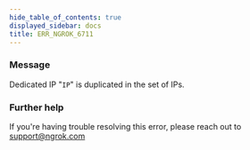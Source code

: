 ```yaml
---
hide_table_of_contents: true
displayed_sidebar: docs
title: ERR_NGROK_6711
---
```


### Message

Dedicated IP "`IP`" is duplicated in the set of IPs.

### Further help

If you're having trouble resolving this error, please reach out to [support@ngrok.com](mailto:support@ngrok.com?subject=Help%20with%20ERR_NGROK_6711)
